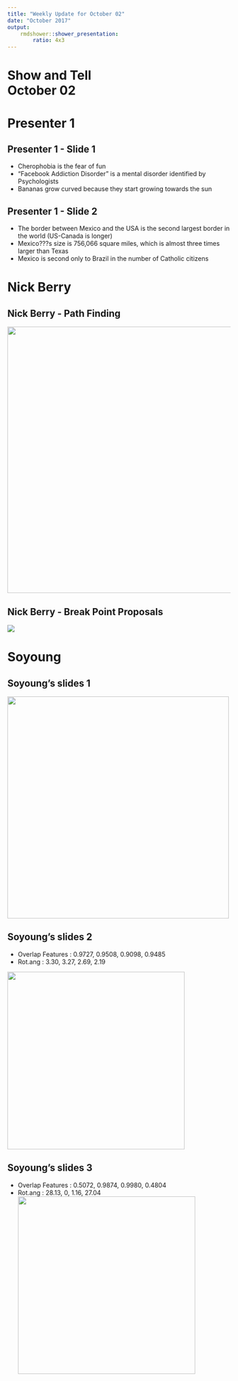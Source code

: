 ```yaml
---
title: "Weekly Update for October 02"
date: "October 2017"
output: 
    rmdshower::shower_presentation:
        ratio: 4x3
---
```


# Show and Tell <br> October 02

# Presenter 1

## Presenter 1 - Slide 1

- Cherophobia is the fear of fun
- "Facebook Addiction Disorder" is a mental disorder identified by Psychologists
- Bananas grow curved because they start growing towards the sun

## Presenter 1 - Slide 2

- The border between Mexico and the USA is the second largest border in the world (US-Canada is longer)
- Mexico???s size is 756,066 square miles, which is almost three times larger than Texas
- Mexico is second only to Brazil in the number of Catholic citizens

# Nick Berry

## Nick Berry - Path Finding

<img src="images/AnimatePaths.gif" width=600>

## Nick Berry - Break Point Proposals

<img src="images/LondonBreakPoints.png">

# Soyoung

## Soyoung's slides 1

<img src="images/plan1_3circles.png" width=500>


## Soyoung's slides 2
- Overlap Features : 0.9727, 0.9508, 0.9098, 0.9485
- Rot.ang : 3.30, 3.27, 2.69, 2.19

<img src="images/step2_plot_good.png" width=400>

## Soyoung's slides 3
- Overlap Features :  0.5072, 0.9874, 0.9980, 0.4804
- Rot.ang : 28.13, 0, 1.16, 27.04
<img src="images/step2_plot_bad.png" width=400>

